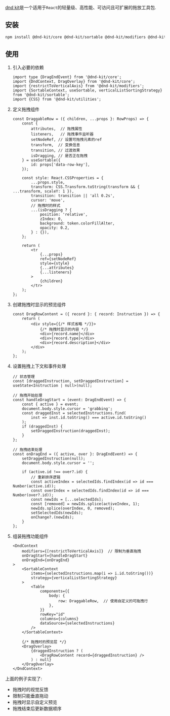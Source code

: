 [dnd kit](https://dndkit.com/)是一个适用于`React`的轻量级、高性能、可访问且可扩展的拖放工具包.


## 安装

```bash
npm install @dnd-kit/core @dnd-kit/sortable @dnd-kit/modifiers @dnd-kit/utilities
```

## 使用

1. 引入必要的依赖

    ```tsx
    import type {DragEndEvent} from '@dnd-kit/core';
    import {DndContext, DragOverlay} from '@dnd-kit/core';
    import {restrictToVerticalAxis} from '@dnd-kit/modifiers';
    import {SortableContext, useSortable, verticalListSortingStrategy} from '@dnd-kit/sortable';
    import {CSS} from '@dnd-kit/utilities';
    ```

2. 定义拖拽组件

    ```tsx
    const DraggableRow = ({ children, ...props }: RowProps) => {
        const {
            attributes,  // 拖拽属性
            listeners,   // 拖拽事件监听器
            setNodeRef, // 设置可拖拽元素的ref
            transform,  // 变换信息
            transition, // 过渡效果
            isDragging, // 是否正在拖拽
        } = useSortable({
            id: props['data-row-key'],
        });

        const style: React.CSSProperties = {
            ...props.style,
            transform: CSS.Transform.toString(transform && { ...transform, scaleY: 1 }),
            transition: transition || 'all 0.2s',
            cursor: 'move',
            // 拖拽时的样式
            ...(isDragging ? {
                position: 'relative',
                zIndex: 0,
                background: token.colorFillAlter,
                opacity: 0.2,
            } : {}),
        };

        return (
            <tr
                {...props}
                ref={setNodeRef}
                style={style}
                {...attributes}
                {...listeners}
            >
                {children}
            </tr>
        );
    };
    ```

3. 创建拖拽时显示的预览组件

    ```tsx
    const DragRowContent = ({ record }: { record: Instruction }) => {
        return (
            <div style={{/* 样式省略 */}}>
                {/* 拖拽时显示的内容 */}
                <div>{record.name}</div>
                <div>{record.type}</div>
                <div>{record.description}</div>
            </div>
        );
    };
    ```

4. 设置拖拽上下文和事件处理

    ```tsx
    // 状态管理
    const [draggedInstruction, setDraggedInstruction] = useState<Instruction | null>(null);

    // 拖拽开始处理
    const handleDragStart = (event: DragEndEvent) => {
        const { active } = event;
        document.body.style.cursor = 'grabbing';
        const draggedInst = selectedInstructions.find(
            inst => inst.id.toString() === active.id.toString()
        );
        if (draggedInst) {
            setDraggedInstruction(draggedInst);
        }
    };

    // 拖拽结束处理
    const onDragEnd = ({ active, over }: DragEndEvent) => {
        setDraggedInstruction(null);
        document.body.style.cursor = '';

        if (active.id !== over?.id) {
            // 重新排序逻辑
            const activeIndex = selectedIds.findIndex(id => id === Number(active.id));
            const overIndex = selectedIds.findIndex(id => id === Number(over?.id));
            const newIds = [...selectedIds];
            const [removed] = newIds.splice(activeIndex, 1);
            newIds.splice(overIndex, 0, removed);
            setSelectedIds(newIds);
            onChange?.(newIds);
        }
    };
    ```

5. 组装拖拽功能组件

    ```tsx
    <DndContext
        modifiers={[restrictToVerticalAxis]}  // 限制为垂直拖拽
        onDragStart={handleDragStart}
        onDragEnd={onDragEnd}
    >
        <SortableContext
            items={selectedInstructions.map(i => i.id.toString())}
            strategy={verticalListSortingStrategy}
        >
            <Table
                components={{
                    body: {
                        row: DraggableRow,  // 使用自定义的可拖拽行
                    },
                }}
                rowKey="id"
                columns={columns}
                dataSource={selectedInstructions}
            />
        </SortableContext>

        {/* 拖拽时的预览层 */}
        <DragOverlay>
            {draggedInstruction ? (
                <DragRowContent record={draggedInstruction} />
            ) : null}
        </DragOverlay>
    </DndContext>
    ```

上面的例子实现了:

- 拖拽时的视觉反馈
- 限制只能垂直拖动
- 拖拽时显示自定义预览
- 拖拽结束后更新数据顺序
